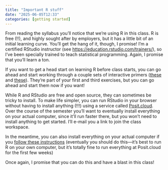 ```yaml
---
title: "Important R stuff"
date: "2025-06-05T12:33"
categories: [getting started]
---
```


From reading the syllabus you'll notice that we're using R in this class. R is free (!!), and highly sought after by employers, but it has a little bit of an initial learning curve. You'll get the hang of it, though, I promise! I'm a certified RStudio instructor (see <https://education.rstudio.com/trainers/>), so I've been specially trained to teach statistical programming. Again, I promise that you'll learn a ton.

If you want to get a head start on learning R before class starts, you can go ahead and start working through a couple sets of interactive primers ([these](/lesson/01-lesson.qmd#part-1-the-basics-of-r-and-dplyr) and [these](/lesson/03-lesson.qmd)). They're part of your first and third exercises, but you can go ahead and start them now if you want!

While R and RStudio are free and open source, they can sometimes be tricky to install. To make life simpler, you can run RStudio in your browser without having to install anything (!!!) using a service called [Posit.cloud](https://posit.cloud). Over the course of the semester you'll want to eventually install everything on your actual computer, since it'll run faster there, but you won't need to install anything to get started. I'll e-mail you a link to join the class workspace.

In the meantime, you can also install everything on your actual computer if you [follow these instructions](/resource/install.qmd) (eventually you should do this—it's best to run R on your own computer, but it's totally fine to run everything at Posit.cloud for the first few weeks)

Once again, I promise that you can do this and have a blast in this class!
